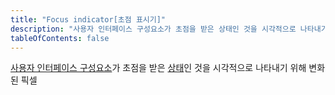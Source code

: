 ```yaml
---
title: "Focus indicator[초점 표시기]"
description: "사용자 인터페이스 구성요소가 초점을 받은 상태인 것을 시각적으로 나타내기 위해 변화된 픽셀"
tableOfContents: false
---
```


<Badge text="신규" variant="tip" size="large" />

[사용자 인터페이스 구성요소](./user-interface-components "사용자가 고유한 기능에 대한 단일 컨트롤로 인식하는 콘텐츠의 일부")가 초점을 받은 [상태](./states "사용자 행동 또는 자동화된 과정에 따라 반응이 변경될 수 있는 사용자 인터페이스 구성요소의 특성을 표현하는 동적 속성")인 것을 시각적으로 나타내기 위해 변화된 픽셀
